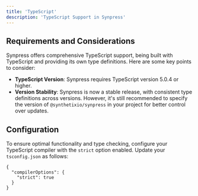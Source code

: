 ```yaml
---
title: 'TypeScript'
description: 'TypeScript Support in Synpress'
---
```


## Requirements and Considerations

Synpress offers comprehensive TypeScript support, being built with TypeScript and providing its own type definitions. Here are some key points to consider:

- **TypeScript Version**: Synpress requires TypeScript version 5.0.4 or higher.
- **Version Stability**: Synpress is now a stable release, with consistent type definitions across versions. However, it's still recommended to specify the version of `@synthetixio/synpress` in your project for better control over updates.

## Configuration

To ensure optimal functionality and type checking, configure your TypeScript compiler with the `strict` option enabled. Update your `tsconfig.json` as follows:

```
{
  "compilerOptions": {
    "strict": true
  }
}
```
